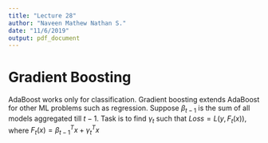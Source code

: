 ```yaml
---
title: "Lecture 28"
author: "Naveen Mathew Nathan S."
date: "11/6/2019"
output: pdf_document
---
```


# Gradient Boosting

AdaBoost works only for classification. Gradient boosting extends AdaBoost for other ML problems such as regression. Suppose $\beta_{t-1}$ is the sum of all models aggregated till $t-1$. Task is to find $\gamma_t$ such that $Loss = L(y, F_t(x))$, where $F_t(x) = \beta_{t-1}^Tx + \gamma_t^Tx$